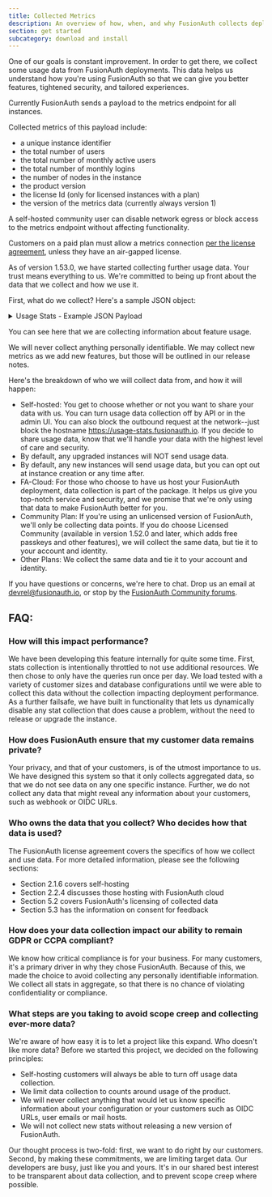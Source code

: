 ```yaml
---
title: Collected Metrics
description: An overview of how, when, and why FusionAuth collects deployment usage data.
section: get started
subcategory: download and install
---
```


One of our goals is constant improvement. In order to get there, we collect some usage data from FusionAuth deployments. This data helps us understand how you're using FusionAuth so that we can give you better features, tightened security, and tailored experiences.

Currently FusionAuth sends a payload to the metrics endpoint for all instances.

Collected metrics of this payload include:

-  a unique instance identifier
-  the total number of users
-  the total number of monthly active users
-  the total number of monthly logins
-  the number of nodes in the instance
-  the product version
-  the license Id (only for licensed instances with a plan)
-  the version of the metrics data (currently always version 1)

A self-hosted community user can disable network egress or block access to the metrics endpoint without affecting functionality.

Customers on a paid plan must allow a metrics connection [per the license agreement](/license), unless they have an air-gapped license.

As of version 1.53.0, we have started collecting further usage data. Your trust means everything to us. We're committed to being up front about the data that we collect and how we use it. 

First, what do we collect? Here's a sample JSON object:

<details>
  <summary>Usage Stats - Example JSON Payload</summary>
``` 
{
  "applicationVersion": "1.53.0",
  "collectionDuration": 14064,
  "collectionInstant": 1724960156112,
  "failedStats": [],
  "instanceId": "2a274fb5-fa45-4bf9-a96f-493d90283235",
  "stats": {
    "applicationAccessTokenPopulateLambda": 80,
    "applicationActiveLoggedIntoNumber": 100,
    "applicationActiveNumber": 101,
    "applicationActiveRoleNumber": 200,
    "applicationActsAsSamlv2Idp": 40,
    "applicationAdvancedSelfServiceRegistrationEnabled": 40,
    "applicationBasicSelfServiceRegistrationEnabled": 40,
    "applicationCustomSelfServiceAccountForm": 23,
    "applicationCustomThemeUsed": 12,
    "applicationEmailUpdateTemplate": 30,
    "applicationEmailVerificationTemplate": 30,
    "applicationEmailVerifiedTemplate": 30,
    "applicationEnabledIdentityProviders": [
      {
        "count": 20,
        "idp": "Apple"
      },
      {
        "count": 20,
        "idp": "EpicGames"
      },
      {
        "count": 20,
        "idp": "ExternalJWT"
      },
      {
        "count": 20,
        "idp": "Facebook"
      },
      {
        "count": 20,
        "idp": "Google"
      },
      {
        "count": 20,
        "idp": "HYPR"
      },
      {
        "count": 80,
        "idp": "OpenIDConnect"
      },
      {
        "count": 100,
        "idp": "SAMLv2"
      },
      {
        "count": 120,
        "idp": "SAMLv2IdPInitiated"
      },
      {
        "count": 20,
        "idp": "SonyPSN"
      },
      {
        "count": 20,
        "idp": "Steam"
      },
      {
        "count": 20,
        "idp": "Twitch"
      },
      {
        "count": 20,
        "idp": "Twitter"
      },
      {
        "count": 20,
        "idp": "Xbox"
      }
    ],
    "applicationEnabledIdentityProvidersWithLambdas": 260,
    "applicationForgotPasswordTemplate": 30,
    "applicationIdTokenPopulateLambda": 80,
    "applicationLoggedInApplicationsUsingSimpleThemes": 3,
    "applicationLoginApiAuthenticationDisabled": 4,
    "applicationLoginApiRefreshTokensEnabled": 5,
    "applicationLoginIdInUseOnCreateTemplate": 30,
    "applicationLoginIdInUseOnUpdateTemplate": 30,
    "applicationLoginNewDevice": 30,
    "applicationLoginSuspiciousEmailTemplate": 30,
    "applicationMagicLinks": 6,
    "applicationMfaPolicy": 7,
    "applicationMultiFactorEmailMessageTemplate": 30,
    "applicationMultiFactorSmsMessageTemplate": 25,
    "applicationNumber": 101,
    "applicationOptionalScopes": 9,
    "applicationPasswordResetSuccessTemplate": 30,
    "applicationPasswordUpdateTemplate": 30,
    "applicationPasswordlessTemplate": 30,
    "applicationRequiredScopes": 18,
    "applicationSamlv2PopulateLambda": 80,
    "applicationSelfServiceRegistrationValidationLambda": 80,
    "applicationSetPasswordTemplate": 30,
    "applicationThirdParty": 8,
    "applicationTwoFactorMethodAddTemplate": 30,
    "applicationTwoFactorMethodRemoveTemplate": 30,
    "applicationUserinfoPopulateLambda": 80,
    "applicationVerificationTemplate": 30,
    "atdCaptcha": 5,
    "atdIpAcls": 10,
    "atdRateLimiting": 6,
    "entitiesEntityGrantPermissions": 120,
    "entitiesEntityGrants": 40,
    "entitiesNumber": 120,
    "entitiesPermissions": 12,
    "entitiesTypeNumber": 4,
    "entitiesUserGrantPermissions": 120,
    "entitiesUserGrants": 40,
    "groupApplicationRoles": 60,
    "groupWithMembers": 30,
    "instanceDailyActiveUsers": 3300,
    "instanceDatabaseConnectionTimeout": 2000,
    "instanceDatabaseIdleTimeout": 120000,
    "instanceDatabaseMaxLifetime": 240000,
    "instanceDatabaseMaximumPoolSize": 10,
    "instanceDatabaseMinimumIdle": -1,
    "instanceDatabaseMysqlEnforceUtf8mb4": false,
    "instanceDatabaseVersion": "8.3.0",
    "instanceFirstTimeSetupProgress": {
      "apiKeyConfigured": false,
      "applicationConfigured": false,
      "emailConfigured": false,
      "licenseActivated": false
    },
    "instanceFusionauthAppHttpReadTimeout": 0,
    "instanceFusionauthAppLocalMetricsEnabled": false,
    "instanceFusionauthAppMemory": 25769803776,
    "instanceFusionauthAppReindexBatchSize": 2500,
    "instanceFusionauthAppReindexThreadCount": 5,
    "instanceFusionauthAppSearchDefaultRefreshInterval": "1s",
    "instanceFusionauthSearchHostsCount": 1,
    "instanceJavaVersion": "21.0.2+13-LTS",
    "instanceNodes": 4,
    "instanceProxyEnabled": false,
    "instanceSearchType": "database",
    "integrationsCleanspeakEnabled": false,
    "integrationsKafkaEnabled": false,
    "messengersGeneric": 100,
    "messengersKafka": 0,
    "messengersTwilio": 100,
    "scimEnabled": 7,
    "tenantBreachedPasswordDetection": 7,
    "tenantClientCredentialsLambdaEnabled": 80,
    "tenantConfirmChildTemplate": 30,
    "tenantCustomAdminUserForm": 43,
    "tenantCustomConnectors": 40,
    "tenantCustomThemeUsed": 23,
    "tenantEmailMfaEnabled": 8,
    "tenantEmailUpdateTemplate": 30,
    "tenantEmailVerifiedTemplate": 30,
    "tenantFamilyEnabledTemplate": 8,
    "tenantFamilyRequestTemplate": 30,
    "tenantForgotPasswordTemplate": 30,
    "tenantLoggedInApplicationsUsingSimpleThemesFromTenant": 4,
    "tenantLoginIdInUseOnCreateTemplate": 30,
    "tenantLoginIdInUseOnUpdateTemplate": 30,
    "tenantLoginNewDeviceTemplate": 30,
    "tenantLoginSuspiciousEmailTemplate": 30,
    "tenantMultiFactorEmailMessageTemplate": 30,
    "tenantMultiFactorSmsMessageTemplate": 25,
    "tenantNumber": 102,
    "tenantParentRegistrationTemplate": 30,
    "tenantPasswordResetSuccessTemplate": 30,
    "tenantPasswordUpdateTemplate": 30,
    "tenantPasswordlessTemplate": 30,
    "tenantSetPasswordTemplate": 30,
    "tenantSmsMfaEnabled": 8,
    "tenantTotpMfaEnabled": 102,
    "tenantTwoFactorMethodAddTemplate": 30,
    "tenantTwoFactorMethodRemoveTemplate": 30,
    "tenantVerificationTemplate": 30,
    "tenantWebauthnEnabled": 3,
    "webhookAuditLogCreate": 30,
    "webhookEventLogCreate": 40,
    "webhookGroupCreate": 40,
    "webhookGroupCreateComplete": 40,
    "webhookGroupCreateTransactional": 40,
    "webhookGroupDelete": 40,
    "webhookGroupDeleteComplete": 40,
    "webhookGroupDeleteTransactional": 40,
    "webhookGroupMemberAdd": 40,
    "webhookGroupMemberAddComplete": 40,
    "webhookGroupMemberAddTransactional": 40,
    "webhookGroupMemberRemove": 40,
    "webhookGroupMemberRemoveComplete": 40,
    "webhookGroupMemberRemoveTransactional": 40,
    "webhookGroupMemberUpdate": 40,
    "webhookGroupMemberUpdateComplete": 40,
    "webhookGroupMemberUpdateTransactional": 40,
    "webhookGroupUpdate": 40,
    "webhookGroupUpdateComplete": 40,
    "webhookGroupUpdateTransactional": 40,
    "webhookJwtPublicKeyUpdate": 42,
    "webhookJwtPublicKeyUpdateTransactional": 40,
    "webhookJwtRefresh": 40,
    "webhookJwtRefreshTokenRevoke": 42,
    "webhookJwtRefreshTokenRevokeTransactional": 40,
    "webhookJwtRefreshTransactional": 40,
    "webhookKickstartSuccess": 40,
    "webhookUserAction": 42,
    "webhookUserBulkCreate": 42,
    "webhookUserBulkCreateTransactional": 40,
    "webhookUserCreate": 42,
    "webhookUserCreateComplete": 40,
    "webhookUserCreateTransactional": 40,
    "webhookUserDeactivate": 42,
    "webhookUserDeactivateTransactional": 40,
    "webhookUserDelete": 42,
    "webhookUserDeleteComplete": 40,
    "webhookUserDeleteTransactional": 40,
    "webhookUserEmailUpdate": 40,
    "webhookUserEmailVerified": 42,
    "webhookUserEmailVerifiedTransactional": 40,
    "webhookUserIdentityProviderLink": 40,
    "webhookUserIdentityProviderUnlink": 40,
    "webhookUserLoginFailed": 42,
    "webhookUserLoginFailedTransactional": 40,
    "webhookUserLoginIdDuplicateCreate": 40,
    "webhookUserLoginIdDuplicateUpdate": 40,
    "webhookUserLoginNewDevice": 40,
    "webhookUserLoginNewDeviceTransactional": 40,
    "webhookUserLoginSuccess": 42,
    "webhookUserLoginSuccessTransactional": 40,
    "webhookUserLoginSuspicious": 40,
    "webhookUserLoginSuspiciousTransactional": 40,
    "webhookUserPasswordBreach": 40,
    "webhookUserPasswordBreachTransactional": 40,
    "webhookUserPasswordResetSend": 40,
    "webhookUserPasswordResetStart": 40,
    "webhookUserPasswordResetSuccess": 40,
    "webhookUserPasswordUpdate": 40,
    "webhookUserReactivate": 42,
    "webhookUserReactivateTransactional": 40,
    "webhookUserRegistrationCreate": 42,
    "webhookUserRegistrationCreateComplete": 40,
    "webhookUserRegistrationCreateTransactional": 40,
    "webhookUserRegistrationDelete": 42,
    "webhookUserRegistrationDeleteComplete": 40,
    "webhookUserRegistrationDeleteTransactional": 40,
    "webhookUserRegistrationUpdate": 42,
    "webhookUserRegistrationUpdateComplete": 40,
    "webhookUserRegistrationUpdateTransactional": 40,
    "webhookUserRegistrationVerified": 42,
    "webhookUserRegistrationVerifiedTransactional": 40,
    "webhookUserTwoFactorMethodAdd": 40,
    "webhookUserTwoFactorMethodRemove": 40,
    "webhookUserUpdate": 42,
    "webhookUserUpdateComplete": 40,
    "webhookUserUpdateTransactional": 40
  },
  "statsVersion": "0.1.6",
  "timings": {
    "applicationAccessTokenPopulateLambda": 1,
    "applicationActiveLoggedIntoNumber": 1,
    "applicationActiveNumber": 3,
    "applicationActiveRoleNumber": 2,
    "applicationActsAsSamlv2Idp": 6,
    "applicationAdvancedSelfServiceRegistrationEnabled": 3,
    "applicationBasicSelfServiceRegistrationEnabled": 11,
    "applicationCustomSelfServiceAccountForm": 1,
    "applicationCustomThemeUsed": 3,
    "applicationEmailUpdateTemplate": 1,
    "applicationEmailVerificationTemplate": 0,
    "applicationEmailVerifiedTemplate": 1,
    "applicationEnabledIdentityProviders": 2,
    "applicationEnabledIdentityProvidersWithLambdas": 1,
    "applicationForgotPasswordTemplate": 0,
    "applicationIdTokenPopulateLambda": 1,
    "applicationLoggedInApplicationsUsingSimpleThemes": 4,
    "applicationLoginApiAuthenticationDisabled": 2,
    "applicationLoginApiRefreshTokensEnabled": 2,
    "applicationLoginIdInUseOnCreateTemplate": 1,
    "applicationLoginIdInUseOnUpdateTemplate": 0,
    "applicationLoginNewDevice": 1,
    "applicationLoginSuspiciousEmailTemplate": 0,
    "applicationMagicLinks": 3,
    "applicationMfaPolicy": 2,
    "applicationMultiFactorEmailMessageTemplate": 1,
    "applicationMultiFactorSmsMessageTemplate": 0,
    "applicationNumber": 0,
    "applicationOptionalScopes": 0,
    "applicationPasswordResetSuccessTemplate": 1,
    "applicationPasswordUpdateTemplate": 0,
    "applicationPasswordlessTemplate": 0,
    "applicationRequiredScopes": 0,
    "applicationSamlv2PopulateLambda": 0,
    "applicationSelfServiceRegistrationValidationLambda": 1,
    "applicationSetPasswordTemplate": 1,
    "applicationThirdParty": 3,
    "applicationTwoFactorMethodAddTemplate": 0,
    "applicationTwoFactorMethodRemoveTemplate": 1,
    "applicationUserinfoPopulateLambda": 0,
    "applicationVerificationTemplate": 0,
    "atdCaptcha": 4,
    "atdIpAcls": 1,
    "atdRateLimiting": 5,
    "entitiesEntityGrantPermissions": 0,
    "entitiesEntityGrants": 0,
    "entitiesNumber": 0,
    "entitiesPermissions": 1,
    "entitiesTypeNumber": 0,
    "entitiesUserGrantPermissions": 1,
    "entitiesUserGrants": 0,
    "groupApplicationRoles": 1,
    "groupWithMembers": 0,
    "instanceDailyActiveUsers": 1,
    "instanceDatabaseConnectionTimeout": 0,
    "instanceDatabaseIdleTimeout": 0,
    "instanceDatabaseMaxLifetime": 0,
    "instanceDatabaseMaximumPoolSize": 0,
    "instanceDatabaseMinimumIdle": 0,
    "instanceDatabaseMysqlEnforceUtf8mb4": 0,
    "instanceDatabaseVersion": 0,
    "instanceElasticsearchVersion": 0,
    "instanceFirstOtherApplicationLoginInstant": 3,
    "instanceFirstTimeSetupProgress": 0,
    "instanceFusionauthAppHttpReadTimeout": 0,
    "instanceFusionauthAppLocalMetricsEnabled": 0,
    "instanceFusionauthAppMemory": 0,
    "instanceFusionauthAppReindexBatchSize": 0,
    "instanceFusionauthAppReindexThreadCount": 0,
    "instanceFusionauthAppSearchDefaultRefreshInterval": 0,
    "instanceFusionauthSearchHostsCount": 0,
    "instanceJavaVersion": 0,
    "instanceNodes": 1,
    "instanceProxyEnabled": 0,
    "instanceSearchType": 0,
    "integrationsCleanspeakEnabled": 1,
    "integrationsKafkaEnabled": 0,
    "messengersGeneric": 1,
    "messengersKafka": 0,
    "messengersTwilio": 0,
    "scimEnabled": 5,
    "tenantBreachedPasswordDetection": 12,
    "tenantClientCredentialsLambdaEnabled": 0,
    "tenantConfirmChildTemplate": 1,
    "tenantCustomAdminUserForm": 1,
    "tenantCustomConnectors": 1,
    "tenantCustomThemeUsed": 0,
    "tenantEmailMfaEnabled": 15,
    "tenantEmailUpdateTemplate": 1,
    "tenantEmailVerifiedTemplate": 0,
    "tenantFamilyEnabledTemplate": 9,
    "tenantFamilyRequestTemplate": 1,
    "tenantForgotPasswordTemplate": 0,
    "tenantLoggedInApplicationsUsingSimpleThemesFromTenant": 20,
    "tenantLoginIdInUseOnCreateTemplate": 0,
    "tenantLoginIdInUseOnUpdateTemplate": 0,
    "tenantLoginNewDeviceTemplate": 1,
    "tenantLoginSuspiciousEmailTemplate": 0,
    "tenantMultiFactorEmailMessageTemplate": 1,
    "tenantMultiFactorSmsMessageTemplate": 0,
    "tenantNumber": 1,
    "tenantParentRegistrationTemplate": 1,
    "tenantPasswordResetSuccessTemplate": 0,
    "tenantPasswordUpdateTemplate": 0,
    "tenantPasswordlessTemplate": 1,
    "tenantSetPasswordTemplate": 0,
    "tenantSmsMfaEnabled": 7,
    "tenantTotpMfaEnabled": 6,
    "tenantTwoFactorMethodAddTemplate": 0,
    "tenantTwoFactorMethodRemoveTemplate": 1,
    "tenantVerificationTemplate": 0,
    "tenantWebauthnEnabled": 5,
    "webhookAuditLogCreate": 1,
    "webhookEventLogCreate": 1,
    "webhookGroupCreate": 5,
    "webhookGroupCreateComplete": 5,
    "webhookGroupCreateTransactional": 7,
    "webhookGroupDelete": 5,
    "webhookGroupDeleteComplete": 4,
    "webhookGroupDeleteTransactional": 8,
    "webhookGroupMemberAdd": 4,
    "webhookGroupMemberAddComplete": 4,
    "webhookGroupMemberAddTransactional": 6,
    "webhookGroupMemberRemove": 4,
    "webhookGroupMemberRemoveComplete": 4,
    "webhookGroupMemberRemoveTransactional": 6,
    "webhookGroupMemberUpdate": 4,
    "webhookGroupMemberUpdateComplete": 5,
    "webhookGroupMemberUpdateTransactional": 6,
    "webhookGroupUpdate": 4,
    "webhookGroupUpdateComplete": 4,
    "webhookGroupUpdateTransactional": 6,
    "webhookJwtPublicKeyUpdate": 4,
    "webhookJwtPublicKeyUpdateTransactional": 6,
    "webhookJwtRefresh": 4,
    "webhookJwtRefreshTokenRevoke": 4,
    "webhookJwtRefreshTokenRevokeTransactional": 6,
    "webhookJwtRefreshTransactional": 6,
    "webhookKickstartSuccess": 1,
    "webhookUserAction": 4,
    "webhookUserBulkCreate": 4,
    "webhookUserBulkCreateTransactional": 6,
    "webhookUserCreate": 4,
    "webhookUserCreateComplete": 4,
    "webhookUserCreateTransactional": 6,
    "webhookUserDeactivate": 4,
    "webhookUserDeactivateTransactional": 6,
    "webhookUserDelete": 4,
    "webhookUserDeleteComplete": 5,
    "webhookUserDeleteTransactional": 6,
    "webhookUserEmailUpdate": 4,
    "webhookUserEmailVerified": 4,
    "webhookUserEmailVerifiedTransactional": 6,
    "webhookUserIdentityProviderLink": 6,
    "webhookUserIdentityProviderUnlink": 4,
    "webhookUserLoginFailed": 4,
    "webhookUserLoginFailedTransactional": 6,
    "webhookUserLoginIdDuplicateCreate": 4,
    "webhookUserLoginIdDuplicateUpdate": 5,
    "webhookUserLoginNewDevice": 4,
    "webhookUserLoginNewDeviceTransactional": 6,
    "webhookUserLoginSuccess": 5,
    "webhookUserLoginSuccessTransactional": 5,
    "webhookUserLoginSuspicious": 5,
    "webhookUserLoginSuspiciousTransactional": 5,
    "webhookUserPasswordBreach": 4,
    "webhookUserPasswordBreachTransactional": 6,
    "webhookUserPasswordResetSend": 4,
    "webhookUserPasswordResetStart": 4,
    "webhookUserPasswordResetSuccess": 4,
    "webhookUserPasswordUpdate": 4,
    "webhookUserReactivate": 5,
    "webhookUserReactivateTransactional": 6,
    "webhookUserRegistrationCreate": 4,
    "webhookUserRegistrationCreateComplete": 4,
    "webhookUserRegistrationCreateTransactional": 6,
    "webhookUserRegistrationDelete": 4,
    "webhookUserRegistrationDeleteComplete": 5,
    "webhookUserRegistrationDeleteTransactional": 6,
    "webhookUserRegistrationUpdate": 4,
    "webhookUserRegistrationUpdateComplete": 4,
    "webhookUserRegistrationUpdateTransactional": 6,
    "webhookUserRegistrationVerified": 4,
    "webhookUserRegistrationVerifiedTransactional": 6,
    "webhookUserTwoFactorMethodAdd": 3,
    "webhookUserTwoFactorMethodRemove": 5,
    "webhookUserUpdate": 4,
    "webhookUserUpdateComplete": 4,
    "webhookUserUpdateTransactional": 6
  }
}
```
</details>

You can see here that we are collecting information about feature usage.

We will never collect anything personally identifiable. We may collect new metrics as we add new features, but those will be outlined in our release notes.

Here's the breakdown of who we will collect data from, and how it will happen:

-   Self-hosted: You get to choose whether or not you want to share your data with us. You can turn usage data collection off by API or in the admin UI. You can also block the outbound request at the network--just block the hostname https://usage-stats.fusionauth.io. If you decide to share usage data, know that we'll handle your data with the highest level of care and security.
-   By default, any upgraded instances will NOT send usage data.
-   By default, any new instances will send usage data, but you can opt out at instance creation or any time after.
-   FA-Cloud: For those who choose to have us host your FusionAuth deployment, data collection is part of the package. It helps us give you top-notch service and security, and we promise that we're only using that data to make FusionAuth better for you.
-   Community Plan: If you're using an unlicensed version of FusionAuth, we'll only be collecting data points. If you do choose Licensed Community (available in version 1.52.0 and later, which adds free passkeys and other features), we will collect the same data, but tie it to your account and identity.
-   Other Plans: We collect the same data and tie it to your account and identity.

If you have questions or concerns, we're here to chat. Drop us an email at [devrel@fusionauth.io](mailto:devrel@fusionauth.io), or stop by the [FusionAuth Community forums](/community).

FAQ: 
-----

### How will this impact performance? 

We have been developing this feature internally for quite some time. First, stats collection is intentionally throttled to not use additional resources. We then chose to only have the queries run once per day. We load tested with a variety of customer sizes and database configurations until we were able to collect this data without the collection impacting deployment performance. As a further failsafe, we have built in functionality that lets us dynamically disable any stat collection that does cause a problem, without the need to release or upgrade the instance.

### How does FusionAuth ensure that my customer data remains private? 

Your privacy, and that of your customers, is of the utmost importance to us. We have designed this system so that it only collects aggregated data, so that we do not see data on any one specific instance. Further, we do not collect any data that might reveal any information about your customers, such as webhook or OIDC URLs.

### Who owns the data that you collect? Who decides how that data is used?

The FusionAuth license agreement covers the specifics of how we collect and use data. For more detailed information, please see the following sections:

-   Section 2.1.6 covers self-hosting
-   Section 2.2.4 discusses those hosting with FusionAuth cloud
-   Section 5.2 covers FusionAuth's licensing of collected data
-   Section 5.3 has the information on consent for feedback

### How does your data collection impact our ability to remain GDPR or CCPA compliant?

We know how critical compliance is for your business. For many customers, it's a primary driver in why they chose FusionAuth. Because of this, we made the choice to avoid collecting any personally identifiable information. We collect all stats in aggregate, so that there is no chance of violating confidentiality or compliance.

### What steps are you taking to avoid scope creep and collecting ever-more data?

We're aware of how easy it is to let a project like this expand. Who doesn't like more data? Before we started this project, we decided on the following principles:

-   Self-hosting customers will always be able to turn off usage data collection.
-   We limit data collection to counts around usage of the product.
-   We will never collect anything that would let us know specific information about your configuration or your customers such as OIDC URLs, user emails or mail hosts. 
-   We will not collect new stats without releasing a new version of FusionAuth.

Our thought process is two-fold: first, we want to do right by our customers. Second, by making these commitments, we are limiting target data. Our developers are busy, just like you and yours. It's in our shared best interest to be transparent about data collection, and to prevent scope creep where possible.



